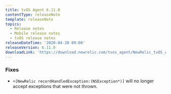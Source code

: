 ```yaml
---
title: tvOS Agent 6.11.0
contentType: releaseNote
template: releaseNote
topics:
  - Release notes
  - Mobile release notes
  - tvOS release notes
releaseDateTime: '2020-04-20 09:00'
releaseVersion: 6.11.0
downloadLink: 'https://download.newrelic.com/tvos_agent/NewRelic_tvOS_Agent_6.11.0.zip'
---
```


### Fixes

* `+[NewRelic recordHandledException:(NSException*)]` will no longer accept exceptions that were not thrown.
